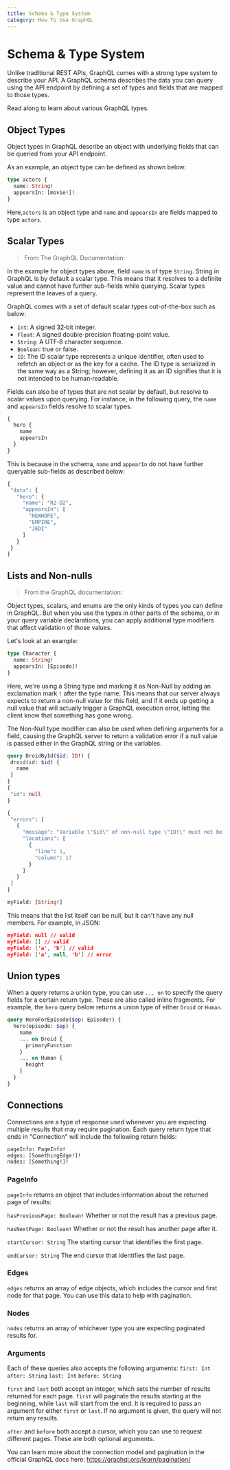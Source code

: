 ```yaml
---
title: Schema & Type System
category: How To Use GraphQL
---
```


# Schema & Type System

Unlike traditional REST APIs, GraphQL comes with a strong type system to describe your API. A GraphQL schema describes the data you can query using the API endpoint by defining a set of types and fields that are mapped to those types.

Read along to learn about various GraphQL types.

## Object Types

Object types in GraphQL describe an object with underlying fields that can be queried from your API endpoint.

As an example, an object type can be defined as shown below:

```graphql
type actors {
  name: String!
  appearsIn: [movie!]!
}
```

Here,`actors` is an object type and `name` and `appearsIn` are fields mapped to type `actors`.

## Scalar Types

> From The GraphQL Documentation:

In the example for object types above, field `name` is of type `String`. String in GraphQL is by default a scalar type. This means that it resolves to a definite value and cannot have further sub-fields while querying. Scalar types represent the leaves of a query.

GraphQL comes with a set of default scalar types out-of-the-box such as below:

- `Int`: A signed 32‐bit integer.
- `Float`: A signed double-precision floating-point value.
- `String`: A UTF‐8 character sequence.
- `Boolean`: true or false.
- `ID`: The ID scalar type represents a unique identifier, often used to refetch an object or as the key for a cache. The ID type is serialized in the same way as a String; however, defining it as an ID signifies that it is not intended to be human‐readable.

Fields can also be of types that are not scalar by default, but resolve to scalar values upon querying. For instance, in the following query, the `name` and `appearsIn` fields resolve to scalar types.

```graphql
{
  hero {
    name
    appearsIn
  }
}
```

This is because in the schema, `name` and `appearIn` do not have further queryable sub-fields as described below:

```graphql
{
 "data": {
   "hero": {
     "name": "R2-D2",
     "appearsIn": [
       "NEWHOPE",
       "EMPIRE",
       "JEDI"
     ]
   }
 }
}
```

## Lists and Non-nulls

> From the GraphQL documentation:

Object types, scalars, and enums are the only kinds of types you can define in GraphQL. But when you use the types in other parts of the schema, or in your query variable declarations, you can apply additional type modifiers that affect validation of those values.

Let's look at an example:

```graphql
type Character {
  name: String!
  appearsIn: [Episode]!
}
```

Here, we're using a String type and marking it as Non-Null by adding an exclamation mark `!` after the type name. This means that our server always expects to return a non-null value for this field, and if it ends up getting a null value that will actually trigger a GraphQL execution error, letting the client know that something has gone wrong.

The Non-Null type modifier can also be used when defining arguments for a field, causing the GraphQL server to return a validation error if a null value is passed either in the GraphQL string or the variables.

```graphql
query DroidById($id: ID!) {
 droid(id: $id) {
   name
 }
}
{
 "id": null
}
```

```graphql
{
 "errors": [
   {
     "message": "Variable \"$id\" of non-null type \"ID!\" must not be null.",
     "locations": [
       {
         "line": 1,
         "column": 17
       }
     ]
   }
 ]
}
```

```graphql
myField: [String!]
```

This means that the list itself can be null, but it can't have any null members. For example, in JSON:

```json
myField: null // valid
myField: [] // valid
myField: ['a', 'b'] // valid
myField: ['a', null, 'b'] // error

```

## Union types

When a query returns a union type, you can use `... on` to specify the query fields for a certain return type. These are also called inline fragments. For example, the `hero` query below returns a union type of either `Droid` or `Human`.

```graphql
query HeroForEpisode($ep: Episode!) {
  hero(episode: $ep) {
    name
    ... on Droid {
      primaryFunction
    }
    ... on Human {
      height
    }
  }
}
```

## Connections

Connections are a type of response used whenever you are expecting multiple results that may require pagination. Each query return type that ends in "Connection" will include the following return fields:

```graphql
pageInfo: PageInfo!
edges: [SomethingEdge!]!
nodes: [Something!]!
```

### PageInfo

`pageInfo` returns an object that includes information about the returned page of results:

`hasPreviousPage: Boolean!`
Whether or not the result has a previous page.

`hasNextPage: Boolean!`
Whether or not the result has another page after it.

`startCursor: String`
The starting cursor that identifies the first page.

`endCursor: String`
The end cursor that identifies the last page.

### Edges

`edges` returns an array of edge objects, which includes the cursor and first node for that page. You can use this data to help with pagination.

### Nodes

`nodes` returns an array of whichever type you are expecting paginated results for.

### Arguments

Each of these queries also accepts the following arguments:
`first: Int`
`after: String`
`last: Int`
`before: String`

`first` and `last` both accept an integer, which sets the number of results returned for each page. `first` will paginate the results starting at the beginning, while `last` will start from the end. It is required to pass an argument for either `first` or `last`. If no argument is given, the query will not return any results.

`after` and `before` both accept a cursor, which you can use to request different pages. These are both optional arguments.

You can learn more about the connection model and pagination in the official GraphQL docs here: https://graphql.org/learn/pagination/
